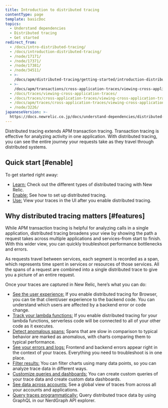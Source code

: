 ```yaml
---
title: Introduction to distributed tracing
contentType: page
template: basicDoc
topics:
  - Understand dependencies
  - Distributed tracing
  - Get started
redirect_from:
  - /docs/intro-distributed-tracing/
  - /docs/introduction-distributed-tracing/
  - /node/17171/
  - /node/17371/
  - /node/17381/
  - /node/34511/
  - >-
    /docs/apm/distributed-tracing/getting-started/introduction-distributed-tracing/
  - >-
    /docs/apm/transactions/cross-application-traces/viewing-cross-application-traces/
  - /docs/traces/viewing-cross-application-traces/
  - /docs/traces/cross-application-traces/viewing-cross-application-traces/
  - /docs/apm/traces/cross-application-traces/viewing-cross-application-traces/
  - /node/3226/
japaneseVersion: >-
  https://docs.newrelic.co.jp/docs/understand-dependencies/distributed-tracing/get-started/introduction-distributed-tracing
---
```


Distributed tracing extends APM transaction tracing. Transaction tracing is effective for analyzing activity in one application. With distributed tracing, you can see the entire journey your requests take as they travel through distributed systems.

## Quick start [#enable]

To get started right away:

* [Learn:](/docs/understand-dependencies/distributed-tracing/get-started/how-new-relic-distributed-tracing-works#sampling) Check out the different types of distributed tracing with New Relic.
* [Enable:](/docs/understand-dependencies/distributed-tracing/enable-configure/overview-enable-distributed-tracing) See how to set up distributed tracing.
* [Use:](/docs/apm/distributed-tracing/ui-data/understand-use-distributed-tracing-data) View your traces in the UI after you enable distributed tracing.

## Why distributed tracing matters [#features]

While APM transaction tracing is helpful for analyzing calls in a single application, distributed tracing broadens your view by showing the path a request takes across multiple applications and services–from start to finish. With this wider view, you can quickly troubleshoot performance bottlenecks and errors.

As requests travel between services, each segment is recorded as a span, which represents time spent in services or resources of those services. All the spans of a request are combined into a single distributed trace to give you a picture of an entire request.

Once your traces are captured in New Relic, here’s what you can do:

* [See the user experience:](/docs/browser/new-relic-browser/browser-pro-features/browser-data-distributed-tracing) If you enable distributed tracing for Browser, you can tie that client/user experience to the backend code. You can understand which users are affected by a backend error or code change.
* [Track your lambda functions:](/docs/serverless-function-monitoring/aws-lambda-monitoring/enable-lambda-monitoring/enable-serverless-monitoring-aws-lambda) If you enable distributed tracing for your lambda functions, serverless code will be connected to all of your other code as it executes.
* [Detect anomalous spans:](/docs/apm/distributed-tracing/ui-data/understand-use-distributed-tracing-data#anomalous-spans) Spans that are slow in comparison to typical behavior are marked as anomalous, with charts comparing them to typical performance.
* [See your errors and logs:](/docs/understand-dependencies/distributed-tracing/ui-data/understand-use-distributed-tracing-ui#view-your-logs) Frontend and backend errors appear right in the context of your traces. Everything you need to troubleshoot is in one place.
* [Filter results:](/docs/apm/distributed-tracing/ui-data/understand-use-distributed-tracing-data) You can filter charts using many data points, so you can analyze trace data in different ways.
* [Customize queries and dashboards:](/docs/insights/use-insights-ui/manage-dashboards/create-edit-copy-insights-dashboards) You can create custom queries of your trace data and create custom data dashboards.
* [See data across accounts:](/docs/apm/distributed-tracing/ui-data/additional-distributed-tracing-features-new-relic-one) See a global view of traces from across all your accounts and applications.
* [Query traces programmatically:](/docs/apis/graphql-api/tutorials/query-distributed-trace-data-using-graphql-api) Query distributed trace data by using GraphQL in our NerdGraph API explorer.
